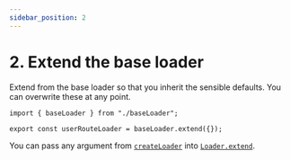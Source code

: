 ```yaml
---
sidebar_position: 2
---
```


# 2. Extend the base loader

Extend from the base loader so that you inherit the sensible defaults. You can overwrite these at any point.

```tsx title="/src/loaders/userRouteLoader.tsx" {3-11}
import { baseLoader } from "./baseLoader";

export const userRouteLoader = baseLoader.extend({});
```

You can pass any argument from [`createLoader`](/Reference/create-loader) into [`Loader.extend`](/Features/extending).
